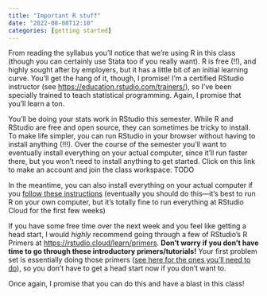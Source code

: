 ```yaml
---
title: "Important R stuff"
date: "2022-08-08T12:10"
categories: [getting started]
---
```


From reading the syllabus you'll notice that we're using R in this class (though you can certainly use Stata too if you really want). R is free (!!), and highly sought after by employers, but it has a little bit of an initial learning curve. You'll get the hang of it, though, I promise! I'm a certified RStudio instructor (see <https://education.rstudio.com/trainers/>), so I've been specially trained to teach statistical programming. Again, I promise that you'll learn a ton.

You'll be doing your stats work in RStudio this semester. While R and RStudio are free and open source, they can sometimes be tricky to install. To make life simpler, you can run RStudio in your browser without having to install anything (!!!). Over the course of the semester you'll want to eventually  install everything on your actual computer, since it'll run faster there, but you won't need to install anything to get started. Click on this link to make an account and join the class workspace: TODO

In the meantime, you can also install everything on your actual computer if you [follow these instructions](/resource/install.qmd) (eventually you should do this—it's best to run R on your own computer, but it's totally fine to run everything at RStudio Cloud for the first few weeks)

If you have some free time over the next week and you feel like getting a head start, I would *highly* recommend going through a few of RStudio's R Primers at <https://rstudio.cloud/learn/primers>. **Don't worry if you don't have time to go through these introductory primers/tutorials!**  Your first problem set is essentially doing those primers ([see here for the ones you'll need to do](/example/rstudio-tidyverse.qmd)), so you don't have to get a head start now if you don't want to.

Once again, I promise that you can do this and have a blast in this class!
